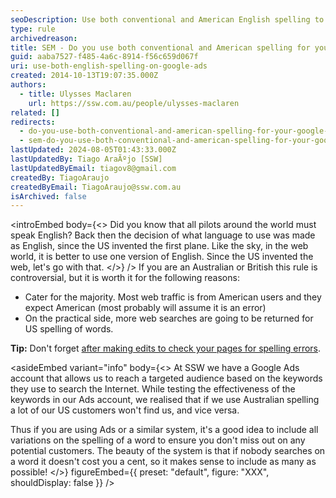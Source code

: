 ```yaml
---
seoDescription: Use both conventional and American English spelling to reach a broader audience on Google Ads.
type: rule
archivedreason:
title: SEM - Do you use both conventional and American spelling for your Google Ads?
guid: aaba7527-f485-4a6c-8914-f56c659d067f
uri: use-both-english-spelling-on-google-ads
created: 2014-10-13T19:07:35.000Z
authors:
  - title: Ulysses Maclaren
    url: https://ssw.com.au/people/ulysses-maclaren
related: []
redirects:
  - do-you-use-both-conventional-and-american-spelling-for-your-google-adwords
  - sem-do-you-use-both-conventional-and-american-spelling-for-your-google-ads
lastUpdated: 2024-08-05T01:43:33.000Z
lastUpdatedBy: Tiago AraÃºjo [SSW]
lastUpdatedByEmail: tiagov8@gmail.com
createdBy: TiagoAraujo
createdByEmail: TiagoAraujo@ssw.com.au
isArchived: false
---
```


<introEmbed
  body={<>
Did you know that all pilots around the world must speak English? Back then the decision of what language to use was made as English, since the US invented the first plane. Like the sky, in the web world, it is better to use one version of English. Since the US invented the web, let's go with that.
  </>}
/>
If you are an Australian or British this rule is controversial, but it is worth it for the following reasons:

* Cater for the majority. Most web traffic is from American users and they expect American (most probably will assume it is an error)
* On the practical side, more web searches are going to be returned for US spelling of words.

**Tip:** Don't forget [after making edits to check your pages for spelling errors](/are-you-careful-with-your-spelling-grammar-and-punctuation).

<asideEmbed
  variant="info"
  body={<>
    At SSW we have a Google Ads account that allows us to reach a targeted audience based on the keywords they use to search the Internet. While testing the effectiveness of the keywords in our Ads account, we realised that if we use Australian spelling a lot of our US customers won't find us, and vice versa.

Thus if you are using Ads or a similar system, it's a good idea to include all variations on the spelling of a word to ensure you don't miss out on any potential customers. The beauty of the system is that if nobody searches on a word it doesn't cost you a cent, so it makes sense to include as many as possible!
  </>}
  figureEmbed={{
    preset: "default",
    figure: "XXX",
    shouldDisplay: false
  }}
/>
